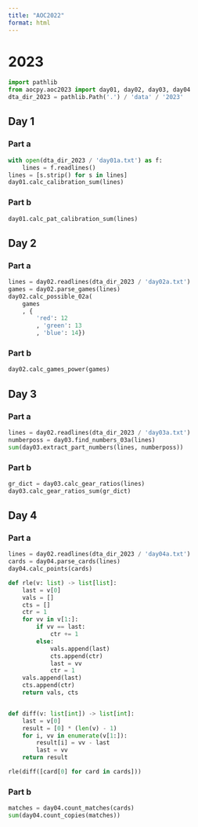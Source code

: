 ```yaml
---
title: "AOC2022"
format: html
---
```



# 2023

```python
import pathlib
from aocpy.aoc2023 import day01, day02, day03, day04
dta_dir_2023 = pathlib.Path('.') / 'data' / '2023'
```

## Day 1

### Part a


```python
with open(dta_dir_2023 / 'day01a.txt') as f:
    lines = f.readlines()
lines = [s.strip() for s in lines]
day01.calc_calibration_sum(lines)
```

### Part b

```python
day01.calc_pat_calibration_sum(lines)
```


## Day 2

### Part a

```python
lines = day02.readlines(dta_dir_2023 / 'day02a.txt')
games = day02.parse_games(lines)
day02.calc_possible_02a(
    games
    , {
        'red': 12
        , 'green': 13
        , 'blue': 14})
```

### Part b

```python
day02.calc_games_power(games)
```

## Day 3

### Part a

```python
lines = day02.readlines(dta_dir_2023 / 'day03a.txt')
numberposs = day03.find_numbers_03a(lines)
sum(day03.extract_part_numbers(lines, numberposs))
```


### Part b

```python
gr_dict = day03.calc_gear_ratios(lines)
day03.calc_gear_ratios_sum(gr_dict)
```


## Day 4

### Part a

```python
lines = day02.readlines(dta_dir_2023 / 'day04a.txt')
cards = day04.parse_cards(lines)
day04.calc_points(cards)
```


```python
def rle(v: list) -> list[list]:
    last = v[0]
    vals = []
    cts = []
    ctr = 1
    for vv in v[1:]:
        if vv == last:
            ctr += 1
        else:
            vals.append(last)
            cts.append(ctr)
            last = vv
            ctr = 1
    vals.append(last)
    cts.append(ctr)
    return vals, cts


def diff(v: list[int]) -> list[int]:
    last = v[0]
    result = [0] * (len(v) - 1)
    for i, vv in enumerate(v[1:]):
        result[i] = vv - last
        last = vv
    return result

rle(diff([card[0] for card in cards]))
```

### Part b

```python
matches = day04.count_matches(cards)
sum(day04.count_copies(matches))
```
